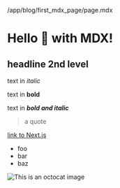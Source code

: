 /app/blog/first_mdx_page/page.mdx
# Hello 👋 with MDX!

## headline 2nd level

text in *italic*

text in **bold**

text in ***bold and italic***

> a quote

[link to Next.js](https://nextjs.org)

* foo
* bar
* baz

![This is an octocat image](https://myoctocat.com/assets/images/base-octocat.svg 'I\'m the title of the octocat image')
